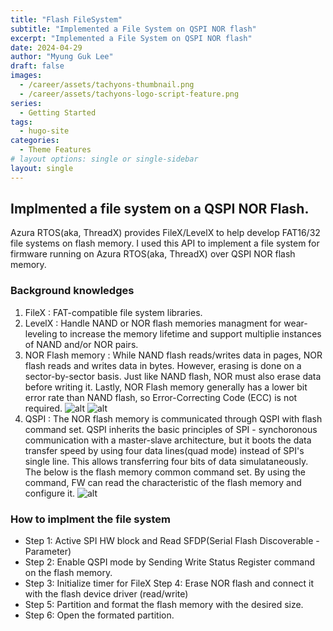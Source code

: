 ---
title: "Flash FileSystem"
subtitle: "Implemented a File System on QSPI NOR flash"
excerpt: "Implemented a File System on QSPI NOR flash"
date: 2024-04-29
author: "Myung Guk Lee"
draft: false
images:
  - /career/assets/tachyons-thumbnail.png
  - /career/assets/tachyons-logo-script-feature.png
series:
  - Getting Started
tags:
  - hugo-site
categories:
  - Theme Features
# layout options: single or single-sidebar
layout: single
---


## Implmented a file system on a QSPI NOR Flash.

Azura RTOS(aka, ThreadX) provides FileX/LevelX  to help develop FAT16/32 file systems on flash memory. I used this API to implement a file system for firmware running on Azura RTOS(aka, ThreadX) over QSPI NOR flash memory.

### Background knowledges
1. FileX : 
   FAT-compatible file system libraries.
2. LevelX : Handle NAND or NOR flash memories managment for wear-leveling to increase the memory lifetime and support multiplie instances of NAND and/or NOR pairs.
3. NOR Flash memory : While NAND flash reads/writes data in pages, NOR flash reads and writes data in bytes. However, erasing is done on a sector-by-sector basis. Just like NAND flash, NOR must also erase data before writing it. Lastly, NOR Flash memory generally has a lower bit error rate than NAND flash, so Error-Correcting Code (ECC) is not required.
![alt](/images/blog/nor_flash_write_read.png)
![alt](/images/blog/nand_flash_write_read.png)
4. QSPI : The NOR flash memory is communicated through QSPI with flash command set. QSPI inherits the basic principles of SPI - synchoronous communication with a master-slave architecture, but it boots the data transfer speed by using four data lines(quad mode) instead of SPI's single line. This allows transferring four bits of data simulataneously. The below is the flash memory common command set. By using the command, FW can read the characteristic of the flash memory and configure it.
![alt](/images/blog/flash_memory_command_set.png)

### How to implment the file system
- Step 1: Active SPI HW block and Read SFDP(Serial Flash Discoverable - Parameter)
- Step 2: Enable QSPI mode by Sending Write Status Register command on the flash memory.
- Step 3: Initialize timer for FileX
Step 4: Erase NOR flash and connect it with the flash device driver (read/write)
- Step 5: Partition and format the flash memory with the desired size.
- Step 6: Open the formated partition.